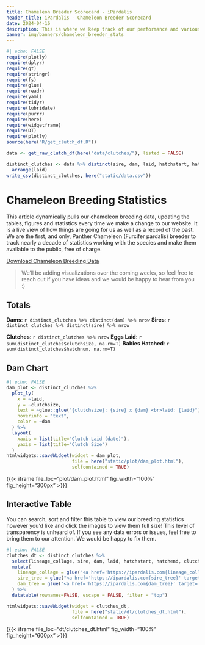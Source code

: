 ```yaml
---
title: Chameleon Breeder Scorecard - iPardalis
header_title: iPardalis - Chameleon Breeder Scorecard
date: 2024-04-16
description: This is where we keep track of our performance and various statistics about our chameleon breeding program.
banner: img/banners/chameleon_breeder_stats
---
```


```r
#| echo: FALSE
require(plotly)
require(dplyr)
require(gt)
require(stringr)
require(fs)
require(glue)
require(readr)
require(yaml)
require(tidyr)
require(lubridate)
require(purrr)
require(here)
require(widgetframe)
require(DT)
require(plotly)
source(here("R/get_clutch_df.R"))

data <- get_raw_clutch_df(here("data/clutches/"), listed = FALSE)

distinct_clutches <- data %>% distinct(sire, dam, laid, hatchstart, hatchend, hatchnum, clutchsize, maleprice, femaleprice, sire_tree, sire_doh, dam_tree, dam_doh, lineage_collage) %>%
  arrange(laid)
write_csv(distinct_clutches, here("static/data.csv"))
```

# Chameleon Breeding Statistics
This article dynamically pulls our chameleon breeding data, updating the tables, figures and statistics every time we make a change to our website. It is a live view of how things are going for us as well as a record of the past. We are the first, and only, Panther Chameleon (Furcifer pardalis) breeder to track nearly a decade of statistics working with the species and make them available to the public, free of charge.
<p>
<a class="btn btn-template-main" href="https://ipardalis.com/data.csv">Download Chameleon Breeding Data <i class="fas fa-download"></i></a>
</p>
> We'll be adding visualizations over the coming weeks, so feel free to reach out if you have ideas and we would be happy to hear from you :)

## Totals
**Dams**: `r distinct_clutches %>% distinct(dam) %>% nrow`
**Sires**: `r distinct_clutches %>% distinct(sire) %>% nrow`

**Clutches**: `r distinct_clutches %>% nrow`
**Eggs Laid**: `r sum(distinct_clutches$clutchsize, na.rm=T)`
**Babies Hatched**: `r sum(distinct_clutches$hatchnum, na.rm=T)`

## Dam Chart

```r
#| echo: FALSE
dam_plot <- distinct_clutches %>%
  plot_ly(
    x = ~laid,
    y = ~clutchsize,
    text = ~glue::glue("{clutchsize}: {sire} x {dam} <br>laid: {laid}"),
    hoverinfo = "text",
    color = ~dam
  ) %>%
  layout(
    xaxis = list(title="Clutch Laid (date)"),
    yaxis = list(title="Clutch Size")
  )
htmlwidgets::saveWidget(widget = dam_plot,
                        file = here("static/plot/dam_plot.html"),
                        selfcontained = TRUE)
```

{{{< iframe file_loc="plot/dam_plot.html" fig_width="100%" fig_height="300px" >}}}

## Interactive Table
You can search, sort and filter this table to view our breeding statistics however you'd like and click the images to view them full size! This level of transparency is unheard of. If you see any data errors or issues, feel free to bring them to our attention. We would be happy to fix them.

```r
#| echo: FALSE
clutches_dt <- distinct_clutches %>% 
  select(lineage_collage, sire, dam, laid, hatchstart, hatchend, clutchsize, hatchnum, sire_doh, sire_tree, dam_doh, dam_tree) %>%
  mutate(
    lineage_collage = glue("<a href='https://ipardalis.com{lineage_collage}' target='_blank'><img src='https://ipardalis.com{lineage_collage}' height='100px'></img></a>"),
    sire_tree = glue("<a href='https://ipardalis.com{sire_tree}' target='_blank'><img src='https://ipardalis.com{sire_tree}' height='100px'></img></a>"),
    dam_tree = glue("<a href='https://ipardalis.com{dam_tree}' target='_blank'><img src='https://ipardalis.com{dam_tree}' height='100px'></img></a>")
  ) %>%
  datatable(rownames=FALSE, escape = FALSE, filter = "top")

htmlwidgets::saveWidget(widget = clutches_dt,
                        file = here("static/dt/clutches_dt.html"),
                        selfcontained = TRUE)

```

{{{< iframe file_loc="dt/clutches_dt.html" fig_width="100%" fig_height="600px" >}}}

